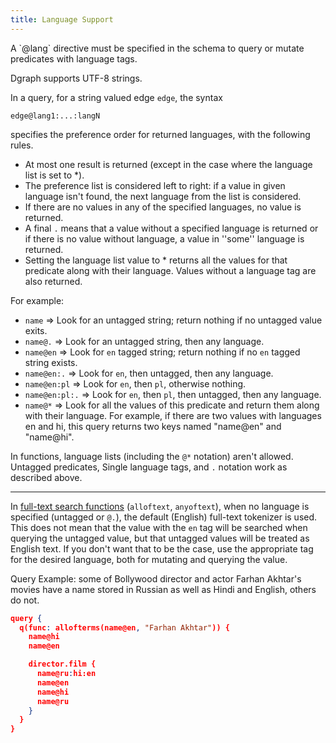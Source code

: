 ```yaml
---
title: Language Support
---
```


<Note>
  A `@lang` directive must be specified in the schema to query or mutate
  predicates with language tags.
</Note>

Dgraph supports UTF-8 strings.

In a query, for a string valued edge `edge`, the syntax

```dql
edge@lang1:...:langN
```

specifies the preference order for returned languages, with the following rules.

- At most one result is returned (except in the case where the language list is
  set to \*).
- The preference list is considered left to right: if a value in given language
  isn't found, the next language from the list is considered.
- If there are no values in any of the specified languages, no value is
  returned.
- A final `.` means that a value without a specified language is returned or if
  there is no value without language, a value in ''some'' language is returned.
- Setting the language list value to \* returns all the values for that
  predicate along with their language. Values without a language tag are also
  returned.

For example:

- `name` => Look for an untagged string; return nothing if no untagged value
  exits.
- `name@.` => Look for an untagged string, then any language.
- `name@en` => Look for `en` tagged string; return nothing if no `en` tagged
  string exists.
- `name@en:.` => Look for `en`, then untagged, then any language.
- `name@en:pl` => Look for `en`, then `pl`, otherwise nothing.
- `name@en:pl:.` => Look for `en`, then `pl`, then untagged, then any language.
- `name@*` => Look for all the values of this predicate and return them along
  with their language. For example, if there are two values with languages en
  and hi, this query returns two keys named "name@en" and "name@hi".

<Note>

In functions, language lists (including the `@*` notation) aren't allowed.
Untagged predicates, Single language tags, and `.` notation work as described
above.

---

In [full-text search functions](./functions#full-text-search) (`alloftext`,
`anyoftext`), when no language is specified (untagged or `@.`), the default
(English) full-text tokenizer is used. This does not mean that the value with
the `en` tag will be searched when querying the untagged value, but that
untagged values will be treated as English text. If you don't want that to be
the case, use the appropriate tag for the desired language, both for mutating
and querying the value.

</Note>

Query Example: some of Bollywood director and actor Farhan Akhtar's movies have
a name stored in Russian as well as Hindi and English, others do not.

```json
query {
  q(func: allofterms(name@en, "Farhan Akhtar")) {
    name@hi
    name@en

    director.film {
      name@ru:hi:en
      name@en
      name@hi
      name@ru
    }
  }
}
```
